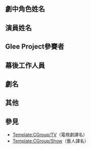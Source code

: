 {{CGroupH|name=Glee|desc=Glee}}<noinclude>
==劇中角色姓名==
</noinclude>

{{CItem|zh-tw:亞提;zh-hk:雅德;zh-hans:阿蒂|Artie}}
{{CItem|zh-tw:布萊恩;zh-hk:秉良;zh-hans:布莱恩|Blaine}}
{{CItem|zh-tw:布芮塔妮;zh-hk:碧彤;zh-hans:布里特妮|Brittany}}
{{CItem|zh-tw:卡爾;zh-hk:家賢;zh-hans:卡尔|Carl}}
{{CItem|zh-tw:張麥克;zh-hk:張明;zh-hans:麦克·张|Mike Chang}}
{{CItem|zh-tw:張蒂娜;zh-hk:張天娜;zh-hans:蒂娜·常|Tina Cohen-Chang}}
{{CItem|zh-tw:陽光·可拉頌; zh-hk:郭天晴;zh-hans:阳光|Sunshine Corazon}}
{{CItem|zh-tw:愛瑪; zh-hk:安曼;zh-hans:艾玛|Emma}}
{{CItem|zh-tw:菲恩; zh-hk:輝;zh-hans:芬恩|Finn}}
{{CItem|zh-tw:荷莉·霍勒迪;zh-hk:何可鈴;zh-hans:霍莉·霍勒迪|Holly Holliday}}
{{CItem|zh-tw:科特;zh-hk:洪強;zh-hans:科特|Kurt}}
{{CItem|zh-tw:梅塞德絲;zh-hk:美詩;zh-hans:梅塞德斯|Mercedes}}
{{CItem|zh-tw:諾亞;zh-hk:諾雅;zh-hans:诺亚|Noah}}
{{CItem|zh-tw:昆恩;zh-hk:君欣;zh-hans:奎恩|Quinn}}
{{CItem|zh-tw:瑞秋; zh-hk:蕙秋;zh-hans:蕾切尔|Rachel}}
{{CItem|zh-tw:布萊恩·萊恩;zh-hk:衛百仁;zh-hans:布莱恩·莱恩|Bryan Ryan}}
{{CItem|zh-tw:山姆;zh-hk:艾信;zh-hans:萨姆|Sam}}
{{CItem|zh-tw:珊塔娜;zh-hk:倩婷;zh-hans:桑塔娜|Santana}}
{{CItem|zh-tw:泰莉·舒斯特;zh-hk:舒泰莉;zh-hans:特丽·舒斯特|Terri Schuester}}
{{CItem|zh-tw:蘇;zh-hk:素兒;zh-hans:苏|Sue}}
{{CItem|zh-tw:威爾; zh-hk:偉廉;zh-hans:威尔|Will}}
<noinclude>

==演員姓名==
</noinclude>
{{CItem|zh-tw:黛安娜·亞格朗;zh-hk:戴安娜·艾嘉朗;zh-hans:戴安娜·亚格朗|Dianna Agron}}
{{CItem|zh-tw:克里斯·柯佛;zh-hk:基斯·高佛;zh-hans:克里斯·科佛|Chris Colfer}}
{{CItem|zh-tw:戴倫·克里斯;zh-hk:戴倫·紀思;zh-hans:达伦·克里斯|Darren Criss}}
{{CItem|zh-tw:潔薩琳·基爾西格;zh-hk:頌思琳·基思格;zh-hans:洁萨琳·基尔西格|Jessalyn Gilsig}}
{{CItem|zh-tw:潔瑪·梅斯;zh-hk:珍曼·美詩;zh-hans:杰玛·梅斯|Jayma Mays}}
{{CItem|zh-tw:凱文·麥克海爾;zh-hk:奇雲·米高·麥凱爾;zh-hans:凯文·麦克海尔|Kevin McHale}}
{{CItem|zh-tw:柯瑞·蒙堤斯;zh-hk:紀偉·蒙迪芬;zh-hans:科瑞·蒙堤斯|Cory Monteith}}
{{CItem|zh-tw:希瑟·莫理斯;zh-hk:杏花·妙麗詩;zh-hans:希瑟·莫理斯|Heather Morris}}
{{CItem|zh-tw:馬修·莫瑞森;zh-hk:文輝·馬連森;zh-hans:马修·莫瑞森|Matthew Morrison}}
{{CItem|zh-tw:麥克·歐馬利;zh-hk:邁克·奧麥雷;zh-hans:麦克·欧马利|Mike O'Malley}}
{{CItem|zh-tw:寇爾德·歐弗史崔特;zh-hk:捷德·歐福士圖;zh-hans:寇尔德·欧弗史崔特|Chord Overstreet}}
{{CItem|zh-tw:安玻爾·萊利;zh-hk:愛芭·慧莉;zh-hans:安玻尔·莱利|Amber Riley}}
{{CItem|zh-tw:娜雅·李維拉;zh-hk:蓮雅·惠福娜;zh-hans:娜雅·利维拉|Naya Rivera}}
{{CItem|zh-tw:馬克·薩林;zh-hk:馬可·森里;zh-hans:马克·赛林|Mark Salling}}
{{CItem|zh-tw:岑勇康;zh-hk:岑勇康;zh-hans:岑勇康|Harry Shum, Jr.}}
{{CItem|zh-tw:珍娜·烏什克維茲;zh-hk:珍娜·鳥古茨;zh-hans:珍娜·乌什克维兹|Jenna Ushkowitz}}
<noinclude>

==Glee Project參賽者==
</noinclude>
{{CItem|zh-tw:亞歷克斯;zh-hans:艾利克斯;|Alex}}
{{CItem|zh-tw:卡麥隆;zh-hans:卡梅隆;|Cameron}}
{{CItem|zh-tw:達米安;zh-hans:达米安;|Damian}}
{{CItem|zh-tw:艾蜜莉;zh-hans:艾米丽;|Emily}}
{{CItem|zh-tw:費南德斯;zh-hans:费尔南德斯;|Fernandes}}
{{CItem|zh-tw:拉森;zh-hans:劳森;|Larsen}}
{{CItem|zh-tw:琳賽;zh-hans:林茜;|Lindsay}}
{{CItem|zh-tw:瑪莉莎;zh-hans:米丽莎;|Marissa}}
{{CItem|zh-tw:麥金提;zh-hans:米金提;|McGinty}}
{{CItem|zh-tw:麥金莉;zh-hans:麦金利;|McKynleigh}}
{{CItem|zh-tw:米歇爾;zh-hans:米切尔;|Mitchell}}
{{CItem|zh-tw:紐厄爾;zh-hans:尼维尔;|Newell}}
{{CItem|zh-tw:羅斯·強森;zh-hans:罗斯·约翰逊;| Ross-Johnson}}
{{CItem|zh-tw:馮·布萊肯;zh-hans:沃恩·布莱肯;| von Bleicken}}
{{CItem|zh-tw:山謬;zh-hans:塞缪尔;|Samuel}}
<noinclude>

==幕後工作人員==
</noinclude>
{{CItem|zh-tw:妮基;zh-hans:尼基;|Nikki}}
{{CItem|zh-tw:妮基·安德斯;zh-hans:尼基·安德斯;|Nikki Anders}}
{{CItem|zh-tw:麥可·戴維斯;zh-hans:迈克尔·达维斯|Michael Davies}}
{{CItem|zh-tw:但丁·狄·洛雷托;zh-hans:丹特·迪·洛雷托;|Dante Di Loreto}}
{{CItem|zh-tw:布萊德·法查克;zh-hk:布拉德·法查克;|Brad Falchuk}}
{{CItem|zh-tw:萊恩·墨菲;zh-hans:莱恩·墨菲;|Ryan Murphy}}
{{CItem|zh-tw:羅伯特·攸瑞克;zh-hans:罗伯特·乌尔里希;|Robert Ulrich}}
{{CItem|zh-tw:扎克·伍得理;zh-hans:扎克·乌迪;|Zach Woodlee}}
<noinclude>

==劇名==
</noinclude>
{{CItem|zh-tw:歡樂合唱團;zh-hk:吉列合唱團;zh-hans:欢乐合唱团;}}
{{CItem|zh-tw:歡樂合唱爭霸戰;zh-hans:欢乐计划;}}
<noinclude>

==其他==
</noinclude>
{{CItem|zh-tw:真人實境秀;zh-hans:真人秀;}}
{{CItem|zh-tw:裁判;zh-hans:评判;}}
{{CItem|zh-tw:墊底三名;zh-hans:待定三人;}}
{{CItem|zh-tw:墊底;zh-hans:待定;}}
{{CItem|zh-tw:客座指導;zh-hans:客座教练;}}
<noinclude>

==參見==
*[[Template:CGroup/TV]]（電視劇譯名）
*[[Template:CGroup/Show]]（藝人譯名）

[[Category:公共轉換組模板|{{SUBPAGENAME}}]]
</noinclude>
{{CGroupF}}